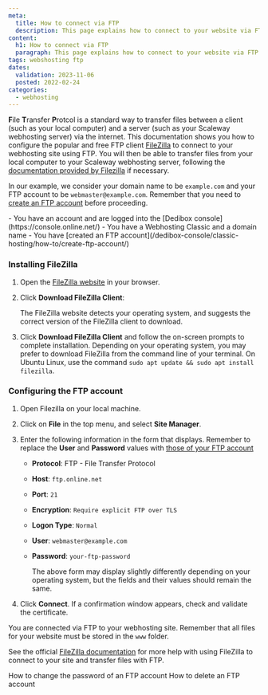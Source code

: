 ```yaml
---
meta:
  title: How to connect via FTP
  description: This page explains how to connect to your website via FTP
content:
  h1: How to connect via FTP
  paragraph: This page explains how to connect to your website via FTP using FileZilla
tags: webshosting ftp 
dates:
  validation: 2023-11-06
  posted: 2022-02-24
categories:
  - webhosting
---
```


<Macro id="webhosting-online" />

**F**ile **T**ransfer **P**rotcol is a standard way to transfer files between a client (such as your local computer) and a server (such as your Scaleway webhosting server) via the internet. This documentation shows you how to configure the popular and free FTP client [FileZilla](https://filezilla-project.org/) to connect to your webhosting site using FTP. You will then be able to transfer files from your local computer to your Scaleway webhosting server, following the [documentation provided by Filezilla](https://wiki.filezilla-project.org/FileZilla_Client_Tutorial_(en)) if necessary.

In our example, we consider your domain name to be `example.com` and your FTP account to be `webmaster@example.com`. Remember that you need to [create an FTP account](/dedibox-console/classic-hosting/how-to/create-ftp-account/) before proceeding.

<Message type="requirement">
  - You have an account and are logged into the [Dedibox console](https://console.online.net/)
  - You have a Webhosting Classic and a domain name
  - You have [created an FTP account](/dedibox-console/classic-hosting/how-to/create-ftp-account/)
</Message>

### Installing FileZilla

1. Open the [FileZilla website](https://filezilla-project.org/) in your browser.
2. Click **Download FileZilla Client**:
    <Lightbox src="scaleway-download-filezilla.webp" alt="" />

    The FileZilla website detects your operating system, and suggests the correct version of the FileZilla client to download.
3. Click **Download FileZilla Client** and follow the on-screen prompts to complete installation.
    <Message type="tip">
      Depending on your operating system, you may prefer to download FileZilla from the command line of your terminal. On Ubuntu Linux, use the command `sudo apt update && sudo apt install filezilla`.
    </Message>

### Configuring the FTP account

1. Open Filezilla on your local machine.
2. Click on **File** in the top menu, and select **Site Manager**.
3. Enter the following information in the form that displays. Remember to replace the **User** and **Password** values with [those of your FTP account](/dedibox-console/classic-hosting/how-to/create-ftp-account/)
    <Lightbox src="scaleway-filezilla-newsite.webp" alt="" />

    - **Protocol**: FTP - File Transfer Protocol
    - **Host**: `ftp.online.net`
    - **Port**: `21`
    - **Encryption**: `Require explicit FTP over TLS`
    - **Logon Type**: `Normal`
    - **User**: `webmaster@example.com`
    - **Password**: `your-ftp-password`

      <Message type="note">
      The above form may display slightly differently depending on your operating system, but the fields and their values should remain the same.
      </Message>
4. Click **Connect**. If a confirmation window appears, check and validate the certificate.
    <Lightbox src="scaleway_ftp_sslcertificate_2022.webp" alt="" />

  You are connected via FTP to your webhosting site. Remember that all files for your website must be stored in the `www` folder.

  See the official [FileZilla documentation](https://wiki.filezilla-project.org/Documentation) for more help with using FileZilla to connect to your site and transfer files with FTP.


<Navigation title="See also">
  <PreviousButton to="/dedibox-console/classic-hosting/how-to/change-ftp-account-password/">How to change the password of an FTP account</PreviousButton>
  <NextButton to="/dedibox-console/classic-hosting/how-to/delete-ftp-account/">How to delete an FTP account</NextButton>
</Navigation> 




